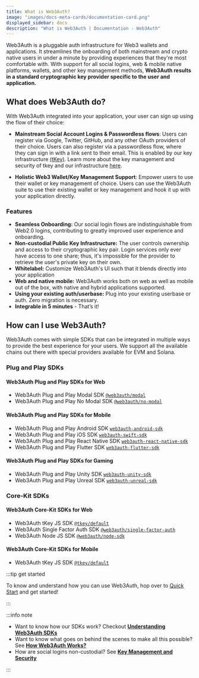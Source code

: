 ```yaml
---
title: What is Web3Auth?
image: "images/docs-meta-cards/documentation-card.png"
displayed_sidebar: docs
description: "What is Web3Auth | Documentation - Web3Auth"
---
```



Web3Auth is a pluggable auth infrastructure for Web3 wallets and applications. It streamlines the onboarding of both mainstream and crypto native
users in under a minute by providing experiences that they're most comfortable with. With support for all social logins, web & mobile native
platforms, wallets, and other key management methods, **Web3Auth results in a standard cryptographic key provider specific to the user and
application.**

## What does Web3Auth do?

With Web3Auth integrated into your application, your user can sign up using the flow of their choice:

- **Mainstream Social Account Logins & Passwordless flows**: Users can register via Google, Twitter, GitHub, and any other OAuth providers of their
  choice. Users can also register via a passwordless flow, where they can sign in with a link sent to their email. This is enabled by our key
  infrastructure [(tKey)](https://github.com/tkey/tkey). Learn more about the key management and security of tkey and our infrastructure
  [here](/infrastructure/key-management).

- **Holistic Web3 Wallet/Key Management Support**: Empower users to use their wallet or key management of choice. Users can use the Web3Auth suite to
  use their existing wallet or key management and hook it up with your application directly.

<ModalAnim />

### Features

- **Seamless Onboarding:** Our social login flows are indistinguishable from Web2.0 logins, contributing to greatly improved user experience and
  onboarding.
- **Non-custodial Public Key Infrastructure:** The user controls ownership and access to their cryptographic key pair. Login services only ever have
  access to one share; thus, it's impossible for the provider to retrieve the user's private key on their own.
- **Whitelabel:** Customize Web3Auth's UI such that it blends directly into your application
- **Web and native mobile:** Web3Auth works both on web as well as mobile out of the box, with native and hybrid applications supported.
- **Using your existing auth/userbase:** Plug into your existing userbase or auth. Zero migration is necessary.
- **Integrable in 5 minutes** - That’s it!

## How can I use Web3Auth?

Web3Auth comes with simple SDKs that can be integrated in multiple ways to provide the best experience for your users. We support all the available
chains out there with special providers available for EVM and Solana.

### Plug and Play SDKs

#### Web3Auth Plug and Play SDKs for Web

- Web3Auth Plug and Play Modal SDK [`@web3auth/modal`](/sdk/pnp/web/modal/)
- Web3Auth Plug and Play No Modal SDK [`@web3auth/no-modal`](/sdk/pnp/web/no-modal)

#### Web3Auth Plug and Play SDKs for Mobile

- Web3Auth Plug and Play Android SDK [`web3auth-android-sdk`](/sdk/pnp/android/)
- Web3Auth Plug and Play iOS SDK [`web3auth-swift-sdk`](/sdk/pnp/ios/)
- Web3Auth Plug and Play React Native SDK [`web3auth-react-native-sdk`](/sdk/pnp/react-native/)
- Web3Auth Plug and Play Flutter SDK [`web3auth-flutter-sdk`](/sdk/pnp/flutter/)

#### Web3Auth Plug and Play SDKs for Gaming

- Web3Auth Plug and Play Unity SDK [`web3auth-unity-sdk`](/sdk/pnp/unity/)
- Web3Auth Plug and Play Unreal SDK [`web3auth-unreal-sdk`](/sdk/pnp/unreal/)

### Core-Kit SDKs

#### Web3Auth Core-Kit SDKs for Web

- Web3Auth tKey JS SDK [`@tkey/default`](/sdk/core-kit/tkey/)
- Web3Auth Single Factor Auth SDK [`@web3auth/single-factor-auth`](/sdk/core-kit/sfa/)
- Web3Auth Node JS SDK [`@web3auth/node-sdk`](/sdk/core-kit/node/)

#### Web3Auth Core-Kit SDKs for Mobile

- Web3Auth tKey JS SDK [`@tkey/default`](/sdk/core-kit/tkey/)

:::tip get started

To know and understand how you can use Web3Auth, hop over to [Quick Start](/quick-start) and get started!

:::

:::info note

- Want to know how our SDKs work? Checkout [**Understanding Web3Auth SDKs**](/sdk)
- Want to know what goes on behind the scenes to make all this possible? See [**How Web3Auth Works?**](/how-web3auth-works)
- How are social logins non-custodial? See [**Key Management and Security**](/infrastructure/key-management)

:::
